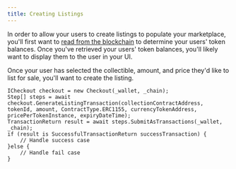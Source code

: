 ```yaml
---
title: Creating Listings
---
```


In order to allow your users to create listings to populate your marketplace, you'll first want to [read from the blockchain](/sdk/unity/power/read-from-blockchain) to determine your users' token balances. Once you've retrieved your users' token balances, you'll likely want to display them to the user in your UI.

Once your user has selected the collectible, amount, and price they'd like to list for sale, you'll want to create the listing.

```
ICheckout checkout = new Checkout(_wallet, _chain);
Step[] steps = await checkout.GenerateListingTransaction(collectionContractAddress, tokenId, amount, ContractType.ERC1155, currencyTokenAddress, pricePerTokenInstance, expiryDateTime);
TransactionReturn result = await steps.SubmitAsTransactions(_wallet, _chain);
if (result is SuccessfulTransactionReturn successTransaction) {
    // Handle success case
}else {
    // Handle fail case
}
```